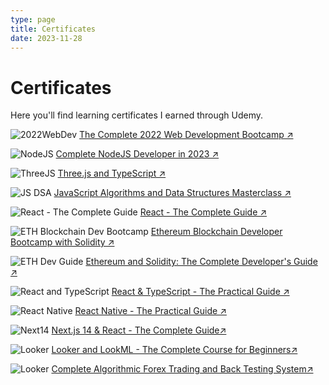 ```yaml
---
type: page
title: Certificates
date: 2023-11-28
---
```


# Certificates

Here you'll find learning certificates I earned through Udemy.


<Image
  src="/images/Udemy/Udemy 2022 Web Development Certificate.jpeg"
  alt="2022WebDev"
  width={1075}
  height={800}
  priority
  className="next-image"
/>
[The Complete 2022 Web Development Bootcamp ↗ ](https://www.udemy.com/certificate/UC-39a3cfb6-72fe-4b13-8ef9-5bb37b488cec/)

<Image
  src="/images/Udemy/Complete NodeJS Developer.jpeg"
  alt="NodeJS"
  width={1075}
  height={800}
  priority
  className="next-image"
/>
[Complete NodeJS Developer in 2023 ↗ ](https://www.udemy.com/certificate/UC-04b37beb-cec9-4a94-8042-94466a304070/)

<Image
  src="/images/Udemy/ThreeJS and TypeScript.jpeg"
  alt="ThreeJS"
  width={1075}
  height={800}
  priority
  className="next-image"
/>
[Three.js and TypeScript ↗ ](https://www.udemy.com/certificate/UC-f4585182-bccc-4bbc-927b-215e8bae3eb4/)

<Image
  src="/images/Udemy/JS DSA.jpeg"
  alt="JS DSA"
  width={1075}
  height={800}
  priority
  className="next-image"
/>
[JavaScript Algorithms and Data Structures Masterclass ↗ ](https://www.udemy.com/certificate/UC-24fcc6f1-aa9b-4834-af13-881945aef085/)

<Image
  src="/images/Udemy/React - The Complete Guide.jpeg"
  alt="React - The Complete Guide"
  width={1075}
  height={800}
  priority
  className="next-image"
/>
[React - The Complete Guide ↗ ](https://www.udemy.com/certificate/UC-23e41f4d-61b6-4d1c-834c-7ef89865c4b0/)

<Image
  src="/images/Udemy/Ethereum Blockchain Developer.jpeg"
  alt="ETH Blockchain Dev Bootcamp"
  width={1075}
  height={800}
  priority
  className="next-image"
/>
[Ethereum Blockchain Developer Bootcamp with Solidity ↗ ](https://www.udemy.com/certificate/UC-30983d5e-2a2e-4c4a-a94c-81802b36147c/)

<Image
  src="/images/Udemy/Ethereum and Solidity - The Complete Developers Guide.jpeg"
  alt="ETH Dev Guide"
  width={1075}
  height={800}
  priority
  className="next-image"
/>
[Ethereum and Solidity: The Complete Developer's Guide ↗ ](https://www.udemy.com/certificate/UC-721611ff-5676-4a35-ab2d-46e3b8d420e1/)

<Image
  src="/images/Udemy/React and TypeScript.jpeg"
  alt="React and TypeScript"
  width={1075}
  height={800}
  priority
  className="next-image"
/>
[React & TypeScript - The Practical Guide ↗ ](https://www.udemy.com/certificate/UC-61f2dec4-4bb0-44aa-89f7-ab0efd3701c4/)

<Image
  src="/images/Udemy/React Native - The Practical Guide.jpeg"
  alt="React Native"
  width={1075}
  height={800}
  priority
  className="next-image"
/>
[React Native - The Practical Guide ↗ ](https://www.udemy.com/certificate/UC-ddf03c0c-7822-4c63-ad47-c0820ac526a1/)

<Image
  src="/images/Udemy/Next14.jpg"
  alt="Next14"
  width={1075}
  height={800}
  priority
  className="next-image"
/>
[Next.js 14 & React - The Complete Guide↗ ](https://www.udemy.com/certificate/UC-15948be5-be8b-4bf7-98d7-635c36a7d22a/)

<Image
  src="/images/Udemy/Looker.jpg"
  alt="Looker"
  width={1075}
  height={800}
  priority
  className="next-image"
/>
[Looker and LookML - The Complete Course for Beginners↗ ](https://www.udemy.com/certificate/UC-839b8af7-a957-46fc-9ced-9482ad36ea45/)

<Image
  src="/images/Udemy/AlgoForex.jpg"
  alt="Looker"
  width={1075}
  height={800}
  priority
  className="next-image"
/>
[Complete Algorithmic Forex Trading and Back Testing System↗ ](https://www.udemy.com/certificate/UC-3d042a89-838e-4077-87f6-8cac99050850/)
